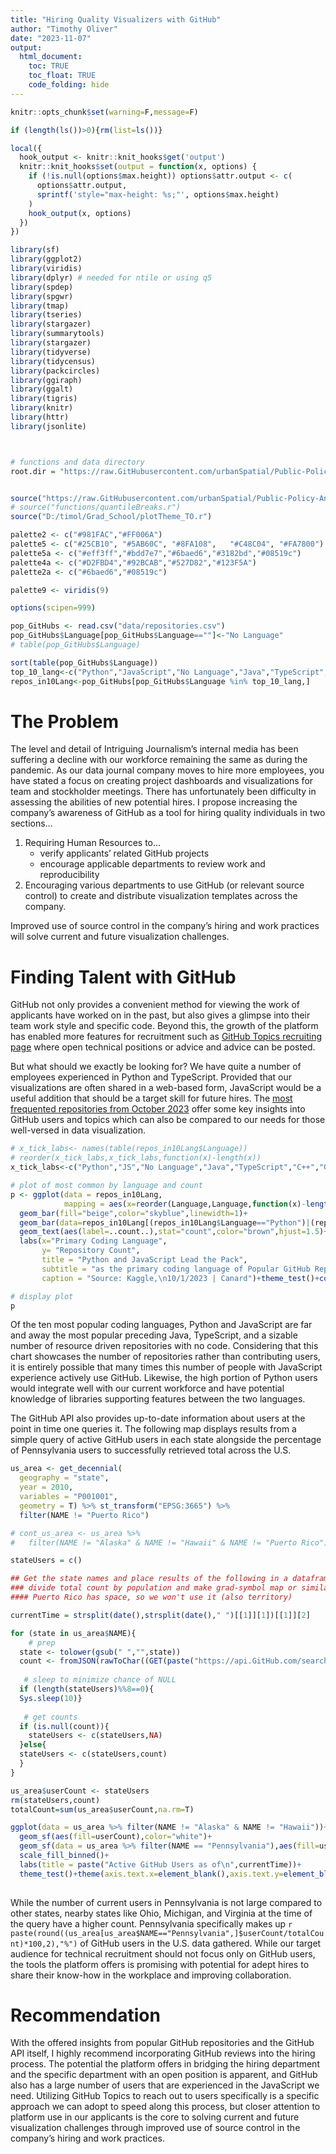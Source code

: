 ```yaml
---
title: "Hiring Quality Visualizers with GitHub"
author: "Timothy Oliver"
date: "2023-11-07"
output: 
  html_document:
    toc: TRUE
    toc_float: TRUE
    code_folding: hide
---
```


```r
knitr::opts_chunk$set(warning=F,message=F)
```

```r
if (length(ls())>0){rm(list=ls())}

local({
  hook_output <- knitr::knit_hooks$get('output')
  knitr::knit_hooks$set(output = function(x, options) {
    if (!is.null(options$max.height)) options$attr.output <- c(
      options$attr.output,
      sprintf('style="max-height: %s;"', options$max.height)
    )
    hook_output(x, options)
  })
})

library(sf)
library(ggplot2)
library(viridis)
library(dplyr) # needed for ntile or using q5
library(spdep)
library(spgwr)
library(tmap)
library(tseries)
library(stargazer)
library(summarytools)
library(stargazer)
library(tidyverse)
library(tidycensus)
library(packcircles)
library(ggiraph)
library(ggalt)
library(tigris)
library(knitr)
library(httr)
library(jsonlite)



# functions and data directory
root.dir = "https://raw.GitHubusercontent.com/urbanSpatial/Public-Policy-Analytics-Landing/master/DATA/"


source("https://raw.GitHubusercontent.com/urbanSpatial/Public-Policy-Analytics-Landing/master/functions.r")
# source("functions/quantileBreaks.r")
source("D:/timol/Grad_School/plotTheme_TO.r")

palette2 <- c("#981FAC","#FF006A")
palette5 <- c("#25CB10", "#5AB60C", "#8FA108",   "#C48C04", "#FA7800")
palette5a <- c("#eff3ff","#bdd7e7","#6baed6","#3182bd","#08519c")
palette4a <- c("#D2FBD4","#92BCAB","#527D82","#123F5A")
palette2a <- c("#6baed6","#08519c")

palette9 <- viridis(9)

options(scipen=999)
```

```r
pop_GitHubs <- read.csv("data/repositories.csv")
pop_GitHubs$Language[pop_GitHubs$Language==""]<-"No Language"
# table(pop_GitHubs$Language)

sort(table(pop_GitHubs$Language))
top_10_lang<-c("Python","JavaScript","No Language","Java","TypeScript","C++","Go","C","C#","PHP")
repos_in10Lang<-pop_GitHubs[pop_GitHubs$Language %in% top_10_lang,]
```

# The Problem

The level and detail of Intriguing Journalism's internal media has been suffering a decline with our workforce remaining the same as during the pandemic. As our data journal company moves to hire more employees, you have stated a focus on creating project dashboards and visualizations for team and stockholder meetings. There has unfortunately been difficulty in assessing the abilities of new potential hires. I propose increasing the company's awareness of GitHub as a tool for hiring quality individuals in two sections...

1. Requiring Human Resources to... 
    - verify applicants' related GitHub projects
    - encourage applicable departments to review work and reproducibility
2. Encouraging various departments to use GitHub (or relevant source control) to create and distribute visualization templates across the company.

Improved use of source control in the company's hiring and work practices will solve current and future visualization challenges.

# Finding Talent with GitHub

GitHub not only provides a convenient method for viewing the work of applicants have worked on in the past, but also gives a glimpse into their team work style and specific code. Beyond this, the growth of the platform has enabled more features for recruitment such as [GitHub Topics recruiting page](https://github.com/topics/recruiting) where open technical positions or advice and advice can be posted. 

But what should we exactly be looking for? We have quite a number of employees experienced in Python and TypeScript. Provided that our visualizations are often shared in a web-based form, JavaScript would be a useful addition that should be a target skill for future hires. The [most frequented repositories from October 2023](https://www.kaggle.com/datasets/donbarbos/github-repos/download?datasetVersionNumber=4) offer some key insights into GitHub users and topics which can also be compared to our needs for those well-versed in data visualization. 


```r
# x_tick_labs<- names(table(repos_in10Lang$Language))
# reorder(x_tick_labs,x_tick_labs,function(x)-length(x))
x_tick_labs<-c("Python","JS","No Language","Java","TypeScript","C++","Go","C","C","PHP")

# plot of most common by language and count
p <- ggplot(data = repos_in10Lang,
            mapping = aes(x=reorder(Language,Language,function(x)-length(x))))+
  geom_bar(fill="beige",color="skyblue",linewidth=1)+
  geom_bar(data=repos_in10Lang[(repos_in10Lang$Language=="Python")|(repos_in10Lang$Language=="JavaScript"),],fill="orange")+
  geom_text(aes(label=..count..),stat="count",color="brown",hjust=1.5)+
  labs(x="Primary Coding Language",
       y= "Repository Count",
       title = "Python and JavaScript Lead the Pack",
       subtitle = "as the primary coding language of Popular GitHub Repositories",
       caption = "Source: Kaggle,\n10/1/2023 | Canard")+theme_test()+coord_flip()# adding +scale_x_discrete(x_tick_labs) did 

# display plot
p
```

Of the ten most popular coding languages, Python and JavaScript are far and away the most popular preceding Java, TypeScript, and a sizable number of resource driven repositories with no code. Considering that this chart showcases the number of repositories rather than contributing users, it is entirely possible that many times this number of people with JavaScript experience actively use GitHub. Likewise, the high portion of Python users would integrate well with our current workforce and have potential knowledge of libraries supporting features between the two languages.

The GitHub API also provides up-to-date information about users at the point in time one queries it. The following map displays results from a simple query of active GitHub users in each state alongside the percentage of Pennsylvania users to successfully retrieved total across the U.S.

```r
us_area <- get_decennial(
  geography = "state",
  year = 2010,
  variables = "P001001",
  geometry = T) %>% st_transform("EPSG:3665") %>%
  filter(NAME != "Puerto Rico")

# cont_us_area <- us_area %>%
#   filter(NAME != "Alaska" & NAME != "Hawaii" & NAME != "Puerto Rico")

stateUsers = c()

## Get the state names and place results of the following in a dataframe for reference
### divide total count by population and make grad-symbol map or similar plot/map 
#### Puerto Rico has space, so we won't use it (also territory)

currentTime = strsplit(date(),strsplit(date()," ")[[1]][1])[[1]][2]

for (state in us_area$NAME){
    # prep
  state <- tolower(gsub(" ","",state))
  count <- fromJSON(rawToChar((GET(paste("https://api.GitHub.com/search/users?q=location:",state,sep=""))$content)))$total_count
  
   # sleep to minimize chance of NULL
  if (length(stateUsers)%%8==0){
  Sys.sleep(10)}
  
   # get counts
  if (is.null(count)){
    stateUsers <- c(stateUsers,NA)
  }else{
  stateUsers <- c(stateUsers,count)
  }
}

us_area$userCount <- stateUsers
rm(stateUsers,count)
totalCount=sum(us_area$userCount,na.rm=T)

```

```r
ggplot(data = us_area %>% filter(NAME != "Alaska" & NAME != "Hawaii"))+
  geom_sf(aes(fill=userCount),color="white")+
  geom_sf(data = us_area %>% filter(NAME == "Pennsylvania"),aes(fill=userCount),color="#b7410e")+
  scale_fill_binned()+
  labs(title = paste("Active GitHub Users as of\n",currentTime))+
  theme_test()+theme(axis.text.x=element_blank(),axis.text.y=element_blank())
  
```

While the number of current users in Pennsylvania is not large compared to other states, nearby states like Ohio, Michigan, and Virginia at the time of the query have a higher count. Pennsylvania specifically makes up `r paste(round((us_area[us_area$NAME=="Pennsylvania",]$userCount/totalCount)*100,2),"%")` of GitHub users in the U.S. data gathered. While our target audience for technical recruitment should not focus only on GitHub users, the tools the platform offers is promising with potential for adept hires to share their know-how in the workplace and improving collaboration.

# Recommendation

With the offered insights from popular GitHub repositories and the GitHub API itself, I highly recommend incorporating GitHub reviews into the hiring process. The potential the platform offers in bridging the hiring department and the specific department with an open position is apparent, and GitHub also has a large number of users that are experienced in the JavaScript we need. Utilizing GitHub Topics to reach out to users specifically is a specific approach we can adopt to speed along this process, but closer attention to platform use in our applicants is the core to solving current and future visualization challenges through improved use of source control in the company's hiring and work practices.
